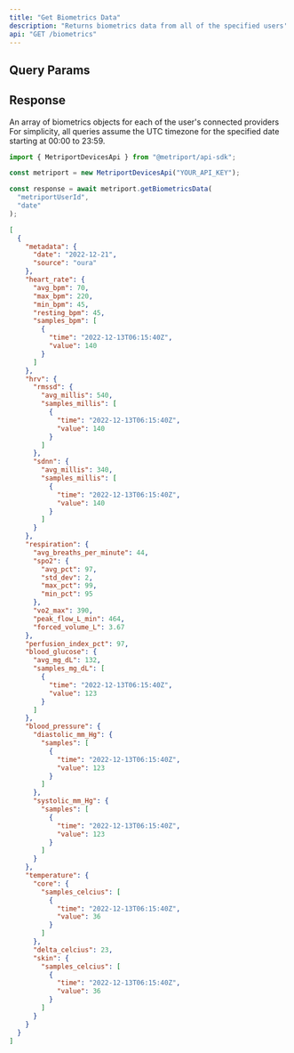 ```yaml
---
title: "Get Biometrics Data"
description: "Returns biometrics data from all of the specified users' connected providers."
api: "GET /biometrics"
---
```


## Query Params

<Snippet file="devices-api-query-params.mdx" />

## Response

<ResponseField name="biometrics" type="Biometrics[]">
  An array of biometrics objects for each of the user's connected providers

  <Info>
    For simplicity, all queries assume the UTC timezone for the specified date
    starting at 00:00 to 23:59.
  </Info>
</ResponseField>

<ResponseExample>

```javascript Metriport SDK
import { MetriportDevicesApi } from "@metriport/api-sdk";

const metriport = new MetriportDevicesApi("YOUR_API_KEY");

const response = await metriport.getBiometricsData(
  "metriportUserId", 
  "date"
);
```

</ResponseExample>

```json
[
  {
    "metadata": {
      "date": "2022-12-21",
      "source": "oura"
    },
    "heart_rate": {
      "avg_bpm": 70,
      "max_bpm": 220,
      "min_bpm": 45,
      "resting_bpm": 45,
      "samples_bpm": [
        {
          "time": "2022-12-13T06:15:40Z",
          "value": 140
        }
      ]
    },
    "hrv": {
      "rmssd": {
        "avg_millis": 540,
        "samples_millis": [
          {
            "time": "2022-12-13T06:15:40Z",
            "value": 140
          }
        ]
      },
      "sdnn": {
        "avg_millis": 340,
        "samples_millis": [
          {
            "time": "2022-12-13T06:15:40Z",
            "value": 140
          }
        ]
      }
    },
    "respiration": {
      "avg_breaths_per_minute": 44,
      "spo2": {
        "avg_pct": 97,
        "std_dev": 2,
        "max_pct": 99,
        "min_pct": 95
      },
      "vo2_max": 390,
      "peak_flow_L_min": 464,
      "forced_volume_L": 3.67
    },
    "perfusion_index_pct": 97,
    "blood_glucose": {
      "avg_mg_dL": 132,
      "samples_mg_dL": [
        {
          "time": "2022-12-13T06:15:40Z",
          "value": 123
        }
      ]
    },
    "blood_pressure": {
      "diastolic_mm_Hg": {
        "samples": [
          {
            "time": "2022-12-13T06:15:40Z",
            "value": 123
          }
        ]
      },
      "systolic_mm_Hg": {
        "samples": [
          {
            "time": "2022-12-13T06:15:40Z",
            "value": 123
          }
        ]
      }
    },
    "temperature": {
      "core": {
        "samples_celcius": [
          {
            "time": "2022-12-13T06:15:40Z",
            "value": 36
          }
        ]
      },
      "delta_celcius": 23,
      "skin": {
        "samples_celcius": [
          {
            "time": "2022-12-13T06:15:40Z",
            "value": 36
          }
        ]
      }
    }
  }
]
```
